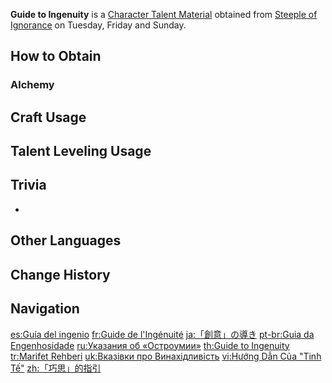 {{Item Infobox
|id           = 104333
|image        = Item Guide to Ingenuity.png
|type         = Character Talent Materials
|invCategory  = Character Development Items
|group        = Ingenuity Books
|group2       = Talent Books
|quality      = 3
|description  = Ingenuity is the leaf-veins of the [[Sumeru|nation of wisdom]]. Ingenuity sets words of integrity on the right path. One who thinks out of goodwill and in a clever and careful fashion never deviates from the path of boons. Yet one who thinks with contempt and malice shall taint their words with despicable colors.
|day1         = Tuesday
|day2         = Friday
|day3         = Sunday
|source1      = Steeple of Ignorance
|source2      = [[Crafting]]
}}
'''Guide to Ingenuity''' is a [[Character Talent Material]] obtained from [[Steeple of Ignorance]] on Tuesday, Friday and Sunday.

==How to Obtain==
===Alchemy===
{{Recipe
|type = Crafting
|Teachings of Ingenuity = 3
|Mora = 550
|sort = Teachings of Ingenuity;Mora
}}

==Craft Usage==
{{Craft Usage}}

==Talent Leveling Usage==
{{Talent Leveling Usage}}

==Trivia==
* {{Mail Attachments by Category List}}

==Other Languages==
{{Other Languages
|en      = Guide to Ingenuity
|zhs     = 「巧思」的指引
|zhs_rm  = "Qiǎosī" de Zhǐyǐn
|zht     = 「巧思」的指引
|zht_rm  = "Qiǎosī" de Zhǐyǐn
|zh_tl   = 
|ja      = 「創意」の導き
|ja_rm   = "Soui" no Michibiki
|ja_tl   = Guidance to "Originality"
|ko      = 「창의」의 인도
|ko_tl   = Guidance of "Originality"
|es      = Guía del ingenio
|es_tl   = Guide of Ingenuity
|fr      = Guide de l'Ingénuité
|fr_tl   = Guide of Ingenuity
|ru      = Указания об «Остроумии»
|ru_tl   = Instructions of "Wittiness"
|th      = Guide to Ingenuity
|vi      = Hướng Dẫn Của "Tinh Tế"
|vi_tl   = Guide of "Delicacy"
|de      = Anleitung zur „Findigkeit“
|de_tl   = Guide to "Ingenuity"
|id      = Guide to Ingenuity
|pt      = Guia da Engenhosidade
|pt_tl   = Guide of Ingenuity
|tr      = Marifet Rehberi
|tr_tl   = Ingenuity Guide
|it      = Guida all'ingegno
|it_tl   = Guide to Ingenuity
}}

==Change History==
{{Change History|3.0}}

==Navigation==
{{Development Item Navbox|Character Talent Materials}}

[[es:Guía del ingenio]]
[[fr:Guide de l'Ingénuité]]
[[ja:「創意」の導き]]
[[pt-br:Guia da Engenhosidade]]
[[ru:Указания об «Остроумии»]]
[[th:Guide to Ingenuity]]
[[tr:Marifet Rehberi]]
[[uk:Вказівки про Винахідливість]]
[[vi:Hướng Dẫn Của "Tinh Tế"]]
[[zh:「巧思」的指引]]